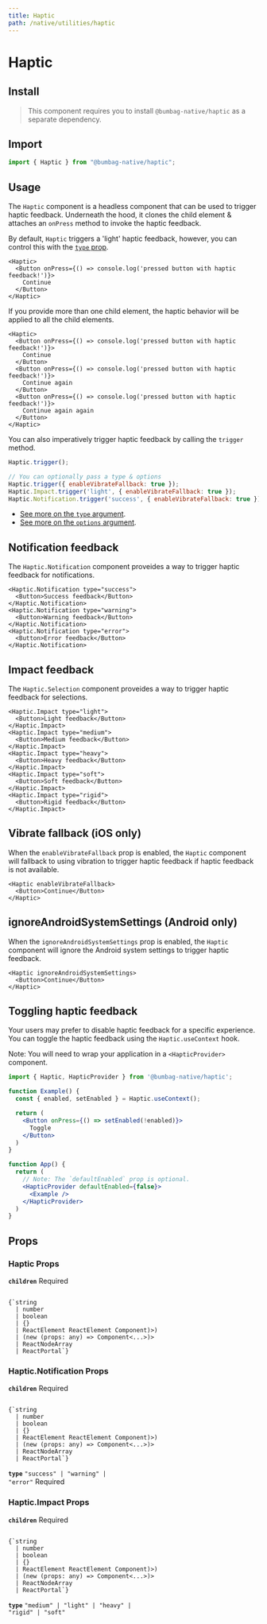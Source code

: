 ```yaml
---
title: Haptic
path: /native/utilities/haptic
---
```


# Haptic

## Install

> This component requires you to install `@bumbag-native/haptic` as a separate dependency.

## Import

```js
import { Haptic } from "@bumbag-native/haptic";
```

## Usage

The `Haptic` component is a headless component that can be used to trigger haptic feedback. Underneath the hood, it clones the child element & attaches an `onPress` method to invoke the haptic feedback.

By default, `Haptic` triggers a 'light' haptic feedback, however, you can control this with the [`type` prop](#types).

```jsx-live
<Haptic>
  <Button onPress={() => console.log('pressed button with haptic feedback!')}>
    Continue
  </Button>
</Haptic>
```

If you provide more than one child element, the haptic behavior will be applied to all the child elements.

```jsx-live
<Haptic>
  <Button onPress={() => console.log('pressed button with haptic feedback!')}>
    Continue
  </Button>
  <Button onPress={() => console.log('pressed button with haptic feedback!')}>
    Continue again
  </Button>
  <Button onPress={() => console.log('pressed button with haptic feedback!')}>
    Continue again again
  </Button>
</Haptic>
```

You can also imperatively trigger haptic feedback by calling the `trigger` method.

```jsx
Haptic.trigger();

// You can optionally pass a type & options
Haptic.trigger({ enableVibrateFallback: true });
Haptic.Impact.trigger('light', { enableVibrateFallback: true });
Haptic.Notification.trigger('success', { enableVibrateFallback: true });
```

- [See more on the `type` argument](#types).
- [See more on the `options` argument](#enableVibrateFallback).

## Notification feedback

The `Haptic.Notification` component proveides a way to trigger haptic feedback for notifications.

```jsx-live
<Haptic.Notification type="success">
  <Button>Success feedback</Button>
</Haptic.Notification>
<Haptic.Notification type="warning">
  <Button>Warning feedback</Button>
</Haptic.Notification>
<Haptic.Notification type="error">
  <Button>Error feedback</Button>
</Haptic.Notification>
```

## Impact feedback

The `Haptic.Selection` component proveides a way to trigger haptic feedback for selections.

```jsx-live
<Haptic.Impact type="light">
  <Button>Light feedback</Button>
</Haptic.Impact>
<Haptic.Impact type="medium">
  <Button>Medium feedback</Button>
</Haptic.Impact>
<Haptic.Impact type="heavy">
  <Button>Heavy feedback</Button>
</Haptic.Impact>
<Haptic.Impact type="soft">
  <Button>Soft feedback</Button>
</Haptic.Impact>
<Haptic.Impact type="rigid">
  <Button>Rigid feedback</Button>
</Haptic.Impact>
```

## Vibrate fallback (iOS only)

When the `enableVibrateFallback` prop is enabled, the `Haptic` component will fallback to using vibration to trigger haptic feedback if haptic feedback is not available.

```jsx-live
<Haptic enableVibrateFallback>
  <Button>Continue</Button>
</Haptic>
```

## ignoreAndroidSystemSettings (Android only)

When the `ignoreAndroidSystemSettings` prop is enabled, the `Haptic` component will ignore the Android system settings to trigger haptic feedback.

```jsx-live
<Haptic ignoreAndroidSystemSettings>
  <Button>Continue</Button>
</Haptic>
```

## Toggling haptic feedback

Your users may prefer to disable haptic feedback for a specific experience. You can toggle the haptic feedback using the `Haptic.useContext` hook.

Note: You will need to wrap your application in a `<HapticProvider>` component.

```jsx
import { Haptic, HapticProvider } from '@bumbag-native/haptic';

function Example() {
  const { enabled, setEnabled } = Haptic.useContext();

  return (
    <Button onPress={() => setEnabled(!enabled)}>
      Toggle
    </Button>
  )
}

function App() {
  return (
    // Note: The `defaultEnabled` prop is optional.
    <HapticProvider defaultEnabled={false}>
      <Example />
    </HapticProvider>
  )
}
```

## Props

### Haptic Props

<!-- Automatically generated -->

**<Code fontSize="150" marginRight="major-1">children</Code>**  <Text marginLeft="major-1" fontSize="150" textTransform="uppercase" color="gray">Required</Text>

<Code isBlock palette="primary" fontSize="150" padding="minor-1" marginBottom="major-2">
{`string
  | number
  | boolean
  | {}
  | ReactElement<any, string
  | ((props: any) => ReactElement<any, string
  | ...
  | (new (props: any) => Component<any, any, any>)>)
  | (new (props: any) => Component<...>)>
  | ReactNodeArray
  | ReactPortal`}
</Code>

<Divider marginTop="major-2" marginBottom="major-2" />

### Haptic.Notification Props

<!-- Automatically generated -->

**<Code fontSize="150" marginRight="major-1">children</Code>**  <Text marginLeft="major-1" fontSize="150" textTransform="uppercase" color="gray">Required</Text>

<Code isBlock palette="primary" fontSize="150" padding="minor-1" marginBottom="major-2">
{`string
  | number
  | boolean
  | {}
  | ReactElement<any, string
  | ((props: any) => ReactElement<any, string
  | ...
  | (new (props: any) => Component<any, any, any>)>)
  | (new (props: any) => Component<...>)>
  | ReactNodeArray
  | ReactPortal`}
</Code>

<Divider marginTop="major-2" marginBottom="major-2" />

**<Code fontSize="150" marginRight="major-1">type</Code>** <Code fontSize="100" palette="primary">&#34;success&#34; | &#34;warning&#34; | &#34;error&#34;</Code> <Text marginLeft="major-1" fontSize="150" textTransform="uppercase" color="gray">Required</Text>

<Divider marginTop="major-2" marginBottom="major-2" />

### Haptic.Impact Props

<!-- Automatically generated -->

**<Code fontSize="150" marginRight="major-1">children</Code>**  <Text marginLeft="major-1" fontSize="150" textTransform="uppercase" color="gray">Required</Text>

<Code isBlock palette="primary" fontSize="150" padding="minor-1" marginBottom="major-2">
{`string
  | number
  | boolean
  | {}
  | ReactElement<any, string
  | ((props: any) => ReactElement<any, string
  | ...
  | (new (props: any) => Component<any, any, any>)>)
  | (new (props: any) => Component<...>)>
  | ReactNodeArray
  | ReactPortal`}
</Code>

<Divider marginTop="major-2" marginBottom="major-2" />

**<Code fontSize="150" marginRight="major-1">type</Code>** <Code fontSize="100" palette="primary">&#34;medium&#34; | &#34;light&#34; | &#34;heavy&#34; | &#34;rigid&#34; | &#34;soft&#34;</Code> 

<Divider marginTop="major-2" marginBottom="major-2" />
